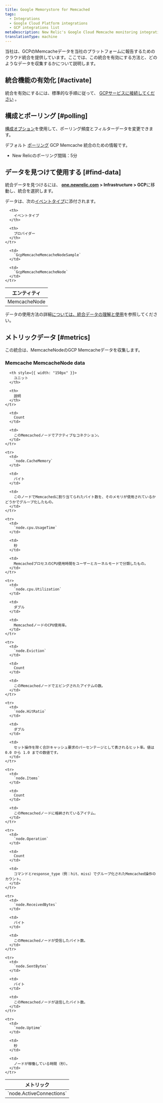 ```yaml
---
title: Google Memorystore for Memcached
tags:
  - Integrations
  - Google Cloud Platform integrations
  - GCP integrations list
metaDescription: New Relic's Google Cloud Memcache monitoring integration.
translationType: machine
---
```


当社は、GCPのMemcacheデータを当社のプラットフォームに報告するためのクラウド統合を提供しています。ここでは、この統合を有効にする方法と、どのようなデータを収集するかについて説明します。

## 統合機能の有効化 [#activate]

統合を有効にするには、標準的な手順に従って、 [GCPサービスに接続してください](/docs/connect-google-cloud-platform-services-infrastructure) 。

## 構成とポーリング [#polling]

[構成オプション](/docs/integrations/new-relic-integrations/getting-started/configure-polling-frequency-data-collection-cloud-integrations)を使用して、ポーリング頻度とフィルターデータを変更できます。

デフォルト [ポーリング](/docs/integrations/google-cloud-platform-integrations/getting-started/polling-intervals-gcp-integrations) GCP Memcache 統合のための情報です。

* New Relicのポーリング間隔：5分

## データを見つけて使用する [#find-data]

統合データを見つけるには、 **[one.newrelic.com](https://one.newrelic.com/all-capabilities) > Infrastructure > GCP**に移動し、統合を選択します。

データは、次の[イベントタイプ](/docs/data-apis/understand-data/new-relic-data-types/#event-data)に添付されます。

<table>
  <thead>
    <tr>
      <th>
        エンティティ
      </th>

      <th>
        イベントタイプ
      </th>

      <th>
        プロバイダー
      </th>
    </tr>
  </thead>

  <tbody>
    <tr>
      <td>
        MemcacheNode
      </td>

      <td>
        `GcpMemcacheMemcacheNodeSample`
      </td>

      <td>
        `GcpMemcacheMemcacheNode`
      </td>
    </tr>
  </tbody>
</table>

データの使用方法の詳細[については、統合データの理解と使用](/docs/infrastructure/integrations/find-use-infrastructure-integration-data)を参照してください。

## メトリックデータ [#metrics]

この統合は、MemcacheNodeのGCP Memcacheデータを収集します。

### Memcache MemcacheNode data

<table>
  <thead>
    <tr>
      <th style={{ width: "275px" }}>
        メトリック
      </th>

      <th style={{ width: "150px" }}>
        ユニット
      </th>

      <th>
        説明
      </th>
    </tr>
  </thead>

  <tbody>
    <tr>
      <td>
        `node.ActiveConnections`
      </td>

      <td>
        Count
      </td>

      <td>
        このMemcachedノードでアクティブなコネクション。
      </td>
    </tr>

    <tr>
      <td>
        `node.CacheMemory`
      </td>

      <td>
        バイト
      </td>

      <td>
        このノードでMemcachedに割り当てられたバイト数を、そのメモリが使用されているかどうかでグループ化したもの。
      </td>
    </tr>

    <tr>
      <td>
        `node.cpu.UsageTime`
      </td>

      <td>
        秒
      </td>

      <td>
        MemcachedプロセスのCPU使用時間をユーザーとカーネルモードで分類したもの。
      </td>
    </tr>

    <tr>
      <td>
        `node.cpu.Utilization`
      </td>

      <td>
        ダブル
      </td>

      <td>
        MemcachedノードのCPU使用率。
      </td>
    </tr>

    <tr>
      <td>
        `node.Eviction`
      </td>

      <td>
        Count
      </td>

      <td>
        このMemcachedノードでエビングされたアイテムの数。
      </td>
    </tr>

    <tr>
      <td>
        `node.HitRatio`
      </td>

      <td>
        ダブル
      </td>

      <td>
        セット操作を除く合計キャッシュ要求のパーセンテージとして表されるヒット率。値は 0.0 から 1.0 までの数値です。
      </td>
    </tr>

    <tr>
      <td>
        `node.Items`
      </td>

      <td>
        Count
      </td>

      <td>
        このMemcachedノードに格納されているアイテム。
      </td>
    </tr>

    <tr>
      <td>
        `node.Operation`
      </td>

      <td>
        Count
      </td>

      <td>
        コマンドとresponse_type（例：hit、miss）でグループ化されたMemcached操作のカウント。
      </td>
    </tr>

    <tr>
      <td>
        `node.ReceivedBytes`
      </td>

      <td>
        バイト
      </td>

      <td>
        このMemcachedノードが受信したバイト数。
      </td>
    </tr>

    <tr>
      <td>
        `node.SentBytes`
      </td>

      <td>
        バイト
      </td>

      <td>
        このMemcachedノードが送信したバイト数。
      </td>
    </tr>

    <tr>
      <td>
        `node.Uptime`
      </td>

      <td>
        秒
      </td>

      <td>
        ノードが稼働している時間（秒）。
      </td>
    </tr>
  </tbody>
</table>